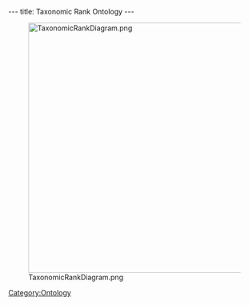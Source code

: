 ---
title: Taxonomic Rank Ontology
---

[[Image:TaxonomicRankDiagram.png|500px]]

[[Category:Ontology]]
